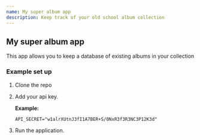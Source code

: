 ```yaml
---
name: My super album app
description: Keep track of your old school album collection
---
```


## My super album app

This app allows you to keep a database of existing albums in your collection

### Example set up

1. Clone the repo
1. Add your api key.

   **Example:**

   ```
   API_SECRET="w1alrXUtnJ3fI1A7BER+S/0NxR3f3R3NC3P12K3d"
   ```

1. Run the application.
